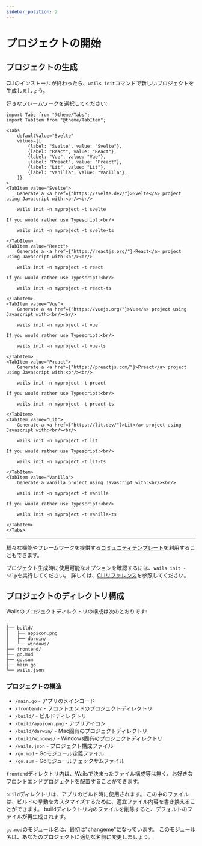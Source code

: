 ```yaml
---
sidebar_position: 2
---
```


# プロジェクトの開始

## プロジェクトの生成

CLIのインストールが終わったら、`wails init`コマンドで新しいプロジェクトを生成しましょう。

好きなフレームワークを選択してください:

```mdx-code-block
import Tabs from "@theme/Tabs";
import TabItem from "@theme/TabItem";

<Tabs
    defaultValue="Svelte"
    values={[
        {label: "Svelte", value: "Svelte"},
        {label: "React", value: "React"},
        {label: "Vue", value: "Vue"},
        {label: "Preact", value: "Preact"},
        {label: "Lit", value: "Lit"},
        {label: "Vanilla", value: "Vanilla"},
    ]}
>
<TabItem value="Svelte">
    Generate a <a href={"https://svelte.dev/"}>Svelte</a> project using Javascript with:<br/><br/>

    wails init -n myproject -t svelte

If you would rather use Typescript:<br/>

    wails init -n myproject -t svelte-ts

</TabItem>
<TabItem value="React">
    Generate a <a href={"https://reactjs.org/"}>React</a> project using Javascript with:<br/><br/>

    wails init -n myproject -t react

If you would rather use Typescript:<br/>

    wails init -n myproject -t react-ts

</TabItem>
<TabItem value="Vue">
    Generate a <a href={"https://vuejs.org/"}>Vue</a> project using Javascript with:<br/><br/>

    wails init -n myproject -t vue

If you would rather use Typescript:<br/>

    wails init -n myproject -t vue-ts

</TabItem>
<TabItem value="Preact">
    Generate a <a href={"https://preactjs.com/"}>Preact</a> project using Javascript with:<br/><br/>

    wails init -n myproject -t preact

If you would rather use Typescript:<br/>

    wails init -n myproject -t preact-ts

</TabItem>
<TabItem value="Lit">
    Generate a <a href={"https://lit.dev/"}>Lit</a> project using Javascript with:<br/><br/>

    wails init -n myproject -t lit

If you would rather use Typescript:<br/>

    wails init -n myproject -t lit-ts

</TabItem>
<TabItem value="Vanilla">
    Generate a Vanilla project using Javascript with:<br/><br/>

    wails init -n myproject -t vanilla

If you would rather use Typescript:<br/>

    wails init -n myproject -t vanilla-ts

</TabItem>
</Tabs>
```

<hr />

様々な機能やフレームワークを提供する[コミュニティテンプレート](../community/templates.mdx)を利用することもできます。

プロジェクト生成時に使用可能なオプションを確認するには、`wails init -help`を実行してください。 詳しくは、[CLIリファレンス](../reference/cli.mdx#init)を参照してください。

## プロジェクトのディレクトリ構成

Wailsのプロジェクトディレクトリの構成は次のとおりです:

```
.
├── build/
│   ├── appicon.png
│   ├── darwin/
│   └── windows/
├── frontend/
├── go.mod
├── go.sum
├── main.go
└── wails.json
```

### プロジェクトの構造

- `/main.go` - アプリのメインコード
- `/frontend/` - フロントエンドのプロジェクトディレクトリ
- `/build/` - ビルドディレクトリ
- `/build/appicon.png` - アプリアイコン
- `/build/darwin/` - Mac固有のプロジェクトディレクトリ
- `/build/windows/` - Windows固有のプロジェクトディレクトリ
- `/wails.json` - プロジェクト構成ファイル
- `/go.mod` - Goモジュール定義ファイル
- `/go.sum` - Goモジュールチェックサムファイル

`frontend`ディレクトリ内は、Wailsで決まったファイル構成等は無く、お好きなフロントエンドプロジェクトを配置することができます。

`build`ディレクトリは、アプリのビルド時に使用されます。 この中のファイルは、ビルドの挙動をカスタマイズするために、適宜ファイル内容を書き換えることができます。 buildディレクトリ内のファイルを削除すると、デフォルトのファイルが再生成されます。

`go.mod`のモジュール名は、最初は"changeme"になっています。 このモジュール名は、あなたのプロジェクトに適切な名前に変更しましょう。

